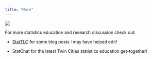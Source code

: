 ```yaml
---
title: "More"
---
```


![](files/background-web/‎background-web.‎001.jpeg)

For more statistics education and research discussion check out:

-   [StatTLC](https://stattlc.com/) for some blog posts I may have helped edit!

-   StatChat for the latest Twin Cities statistics education get-together!
